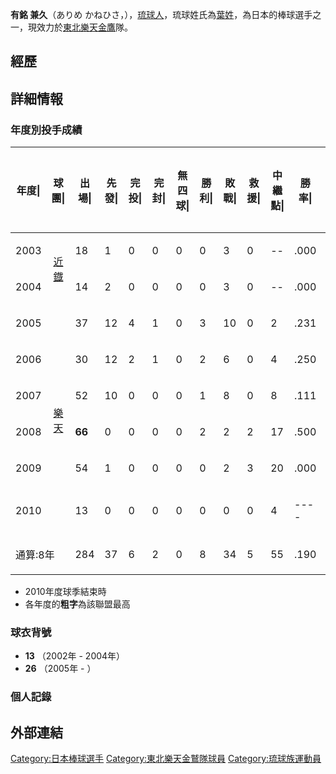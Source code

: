 {{Infobox NPB player|
bgcolor1=#900|
bgcolor2=#600|
textcolor1=#FFF|
textcolor2=#FC0|
image=|
width=300|
name=有銘 兼久|
position=投手|
team=東北樂天金鷹|
number=26|
bats=左|
throws=左|
debutyear=2003年7月18日|
debutteam=大阪近鐵野牛|
statyear=2010年|
stat1label=勝—敗—救援|
stat1value=8—34—5|
stat3label=[[防禦率|防禦率]]|
stat3value=4.62|
stat4label=[[三振|三振]]|
stat4value=385|
teams=<nowiki></nowiki> 
* 沖縄県立浦添商業高等学校
* 大仙硬式野球部
* 九州三菱自動車硬式野球部
* [[大阪近鐵野牛|大阪近鐵野牛]] (2002 - 2004)
* [[東北樂天金鷹|東北樂天金鷹]] (2005 - ）
}}
'''有銘 兼久'''（ありめ かねひさ，{{bd|1978年|9月27日|}}），[[琉球人|琉球人]]，琉球姓氏為[[葉姓|葉姓]]，為日本的棒球選手之一，現效力於[[東北樂天金鷹|東北樂天金鷹]]隊。
==經歷==

== 詳細情報 ==
=== 年度別投手成績 ===
{| class="wikitable" style="text-align:right; font-size:small"
|-bgcolor="#efefef"
!年度|!!球團|!!出場|!!先發|!!完投|!!完封|!!無四球|!!勝利|!!敗戰|!!救援|!!中繼點|!!勝率|!!打者|!!投球<br>局數|!!被<br>安<br>打|!!被全壘打|!!保送|!!敬遠|!!觸身球|!!三<br>振<br>數|!!暴投|!!犯規|!!失分|!!自<br>責<br>分|!!防<br>禦<br>率|!!WHIP
|-
|style="text-align:center"|2003
|rowspan="2" style="text-align:center"|[[大阪近鐵野牛|近鐡]]
|18||1||0||0||0||0||3||0||--||.000||111||23.0||31||7||15||1||1||26||0||0||20||20||7.83||2.00
|-
|style="text-align:center"|2004
|14||2||0||0||0||0||3||0||--||.000||136||26.2||31||1||25||0||3||19||2||0||16||15||5.06||2.10
|-
|style="text-align:center"|2005
|rowspan="6" style="text-align:center"|[[東北樂天金鷹|樂天]]
|37||12||4||1||0||3||10||0||2||.231||540||125.0||130||15||42||4||5||88||3||0||79||72||5.18||1.38
|-
|style="text-align:center"|2006
|30||12||2||1||0||2||6||0||4||.250||377||86.2||97||6||28||0||3||80||1||0||46||43||4.47||1.44
|-
|style="text-align:center"|2007
|52||10||0||0||0||1||8||0||8||.111||414||95.0||103||10||35||3||8||73||1||0||49||44||4.17||1.45
|-
|style="text-align:center"|2008
|'''66'''||0||0||0||0||2||2||2||17||.500||179||44.0||33||2||17||4||3||45||1||0||10||10||2.05||1.14
|-
|style="text-align:center"|2009
|54||1||0||0||0||0||2||3||20||.000||194||43.2||33||3||27||2||8||42||1||0||25||25||5.15||1.37
|-
|style="text-align:center"|2010
|13||0||0||0||0||0||0||0||4||----||35||8.0||7||0||3||1||1||12||1||0||3||3||3.38||1.25
|-
!colspan="2"|通算:8年
|284||37||6||2||0||8||34||5||55||.190||1986||452.0||465||44||192||15||32||385||10||0||248||232||4.62||1.45
|}
*  2010年度球季結束時
* 各年度的'''粗字'''為該聯盟最高

=== 球衣背號 ===
* '''13''' （2002年 - 2004年）
* '''26''' （2005年 - ）

=== 個人記錄 ===



==外部連結==
{{台灣棒球維基館}}
{{東北樂天金鷹球團球員名單}}

{{DEFAULTSORT:Arime Kanehisa}}
[[Category:日本棒球選手|Category:日本棒球選手]]
[[Category:東北樂天金鷲隊球員|Category:東北樂天金鷲隊球員]]
[[Category:琉球族運動員|Category:琉球族運動員]]